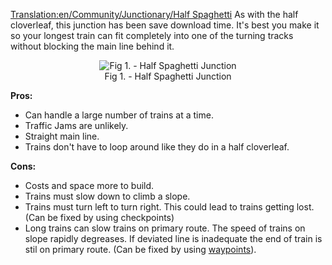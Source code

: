 [[Translation:en/Community/Junctionary/Half Spaghetti]]
As with the half cloverleaf, this junction has been save download time. It's best you make it so your longest train can fit completely into one of the turning tracks without blocking the main line behind it.

<center>[[File:en/Community/Junctionary/3way halfspaghetti.png|center|frame|Fig 1. - Half Spaghetti Junction]]</center>

'''Pros:'''

*Can handle a large number of trains at a time. 
*Traffic Jams are unlikely. 
*Straight main line.
*Trains don't have to loop around like they do in a half cloverleaf. 

'''Cons:'''

*Costs and space more to build.
*Trains must slow down to climb a slope. 
*Trains must turn left to turn right. This could lead to trains getting lost. (Can be fixed by using checkpoints)
*Long trains can slow trains on primary route. The speed of trains on slope rapidly degreases. If deviated line is inadequate the end of train is stil on primary route. (Can be fixed by using [[en/Manual/Waypoints|waypoints]]).